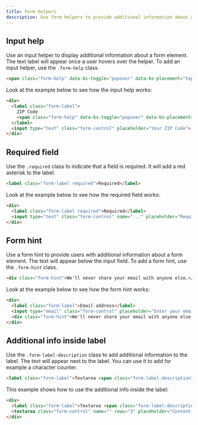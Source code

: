 ```yaml
---
title: Form helpers
description: Use form helpers to provide additional information about a form element. You can use input help, required field, form hint, and additional info inside the label.
---
```


## Input help

Use an input helper to display additional information about a form element. The text label will appear once a user hovers over the helper. To add an input helper, use the `.form-help` class.

```html
<span class="form-help" data-bs-toggle="popover" data-bs-placement="top" data-bs-html="true" data-bs-content="<p>...</p>">?</span>
```

Look at the example below to see how the input help works:

```html example centered height="25rem" columns={1}
<div>
  <label class="form-label">
    ZIP Code
    <span class="form-help" data-bs-toggle="popover" data-bs-placement="top" data-bs-html="true" data-bs-content="<p>ZIP Code must be US or CDN format. You can use an extended ZIP+4 code to determine address more accurately.</p><p class='mb-0'><a href=''>USP ZIP codes lookup tools</a></p>">?</span>
  </label>
  <input type="text" class="form-control" placeholder="Your ZIP Code">
</div>
```

## Required field

Use the `.required` class to indicate that a field is required. It will add a red asterisk to the label.

```html
<label class="form-label required">Required</label>
```

Look at the example below to see how the required field works:

```html example centered columns={1}
<div>
  <label class="form-label required">Required</label>
  <input type="text" class="form-control" name="..." placeholder="Required...">
</div>
```

## Form hint

Use a form hint to provide users with additional information about a form element. The text will appear below the input field. To add a form hint, use the `.form-hint` class.

```html
<div class="form-hint">We'll never share your email with anyone else.</div>
```

Look at the example below to see how the form hint works:

```html example centered columns={1}
<div>
  <label class="form-label">Email address</label>
  <input type="email" class="form-control" placeholder="Enter your email address">
  <div class="form-hint">We'll never share your email with anyone else.</div>
</div>
```

## Additional info inside label

Use the `.form-label-description` class to add additional information to the label. The text will appear next to the label. You can use it to add for example a character counter.

```html
<label class="form-label">Textarea <span class="form-label-description">56/100</span></label>
```

This example shows how to use the additional info inside the label:

```html example centered columns={1} height="15rem"
<div>
  <label class="form-label">Textarea <span class="form-label-description">56/100</span></label>
  <textarea class="form-control" name="" rows="3" placeholder="Content.."></textarea>
</div>
```